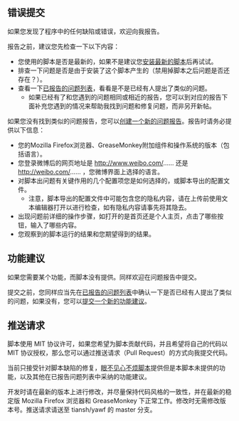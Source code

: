 == 错误提交 ==

如果您发现了程序中的任何缺陷或错误，欢迎向我报告。

报告之前，建议您先检查一下以下内容：

* 您使用的脚本是否是最新的，如果不是建议您[https://tiansh.github.io/yawf/Yet_Another_Weibo_Filter.user.js 安装最新的脚本]后再试试。
* 排查一下问题是否是由于安装了这个脚本产生的（禁用掉脚本之后问题是否还存在？）。
* 查看一下[https://github.com/tiansh/yawf/issues?q=is%3Aopen+is%3Aissue 已报告的问题列表]，看看是不是已经有人提出了类似的问题。
** 如果已经有了和您遇到的问题相同或相近的报告，您可以到对应的报告下面补充您遇到的情况来帮助我找到问题和修复问题，而非另开新帖。

如果您没有找到类似的问题报告，您可以[https://github.com/tiansh/yawf/issues/new 创建一个新的问题报告]。报告时请务必提供以下信息：

* 您的Mozilla Firefox浏览器、GreaseMonkey附加组件和操作系统的版本（包括语言）。
* 您登录微博后的网页地址是 http://www.weibo.com/…… 还是 http://weibo.com/…… ，您微博界面上选择的语言。
* 对脚本出问题有关键作用的几个配置项您是如何选择的，或脚本导出的配置文件。
** 注意，脚本导出的配置文件中可能包含您的隐私内容，请在上传前使用文本编辑器打开以进行检查，如有隐私内容请事先将其隐去。
* 出现问题前详细的操作步骤，如打开的是首页还是个人主页，点击了哪些按钮，输入了哪些内容。
* 您观察到的脚本运行的结果和您期望得到的结果。

== 功能建议 ==

如果您需要某个功能，而脚本没有提供。同样欢迎在问题报告中提交。

提交之前，您同样应当先在[https://github.com/tiansh/yawf/issues?q=is%3Aopen+is%3Aissue 已报告的问题列表]中确认一下是否已经有人提出了类似的问题，如果没有，您可以[https://github.com/tiansh/yawf/issues/new 提交一个新的功能建议]。

== 推送请求 ==

脚本使用 MIT 协议许可，如果您希望为脚本贡献代码，并且希望将自己的代码以 MIT 协议授权，那么您可以通过推送请求（Pull Request）的方式向我提交代码。

当前只接受针对脚本缺陷的修复，[https://code.google.com/p/weibo-content-filter/ 眼不见心不烦脚本]提供但是本脚本未提供的功能，以及其他在已报告问题列表中采纳的功能建议。

开发时请在最新的版本上进行修改，并尽量保持代码风格的一致性，并在最新的稳定版 Mozilla Firefox 浏览器和 GreaseMonkey 下正常工作。修改时无需修改版本号。推送请求请送至 tiansh/yawf 的 master 分支。


